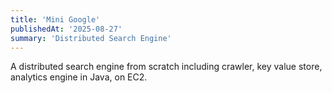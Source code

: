 ```yaml
---
title: 'Mini Google'
publishedAt: '2025-08-27'
summary: 'Distributed Search Engine'
---
```


A distributed search engine from scratch including crawler, key value store, analytics engine in Java, on EC2.